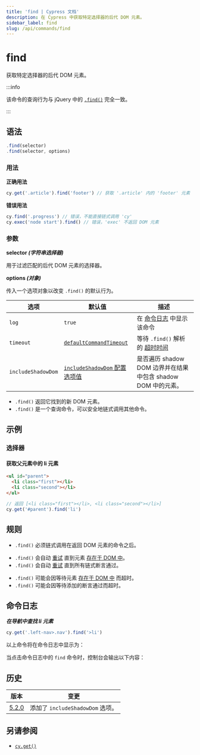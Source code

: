 ```yaml
---
title: 'find | Cypress 文档'
description: 在 Cypress 中获取特定选择器的后代 DOM 元素。
sidebar_label: find
slug: /api/commands/find
---
```


<ProductHeading product="app" />

# find

获取特定选择器的后代 DOM 元素。

:::info

该命令的查询行为与 jQuery 中的
[`.find()`](http://api.jquery.com/find) 完全一致。

:::

## 语法

```javascript
.find(selector)
.find(selector, options)
```

### 用法

<Icon name="check-circle" color="green" /> **正确用法**

```javascript
cy.get('.article').find('footer') // 获取 '.article' 内的 'footer' 元素
```

<Icon name="exclamation-triangle" color="red" /> **错误用法**

```javascript
cy.find('.progress') // 错误，不能直接链式调用 'cy'
cy.exec('node start').find() // 错误，'exec' 不返回 DOM 元素
```

### 参数

<Icon name="angle-right" /> **selector _(字符串选择器)_**

用于过滤匹配的后代 DOM 元素的选择器。

<Icon name="angle-right" /> **options _(对象)_**

传入一个选项对象以改变 `.find()` 的默认行为。

| 选项                | 默认值                                                                        | 描述                                                                                                  |
| ------------------- | ------------------------------------------------------------------------------ | ---------------------------------------------------------------------------------------------------- |
| `log`               | `true`                                                                         | 在 [命令日志](/app/core-concepts/open-mode#Command-Log) 中显示该命令                                 |
| `timeout`           | [`defaultCommandTimeout`](/app/references/configuration#Timeouts)              | 等待 `.find()` 解析的 [超时时间](#Timeouts)                                                         |
| `includeShadowDom`  | [`includeShadowDom` 配置选项值](/app/references/configuration#Global)          | 是否遍历 shadow DOM 边界并在结果中包含 shadow DOM 中的元素。                                        |

<HeaderYields />

- `.find()` 返回它找到的新 DOM 元素。
- `.find()` 是一个查询命令，可以安全地链式调用其他命令。

## 示例

### 选择器

#### 获取父元素中的 li 元素

```html
<ul id="parent">
  <li class="first"></li>
  <li class="second"></li>
</ul>
```

```javascript
// 返回 [<li class="first"></li>, <li class="second"></li>]
cy.get('#parent').find('li')
```

## 规则

<HeaderRequirements />

- `.find()` 必须链式调用在返回 DOM 元素的命令之后。

<HeaderAssertions />

- `.find()` 会自动 [重试](/app/core-concepts/retry-ability)
  直到元素
  [存在于 DOM 中](/app/core-concepts/introduction-to-cypress#Implicit-Assertions)。
- `.find()` 会自动 [重试](/app/core-concepts/retry-ability)
  直到所有链式断言通过。

<HeaderTimeouts />

- `.find()` 可能会因等待元素
  [存在于 DOM 中](/app/core-concepts/introduction-to-cypress#Implicit-Assertions) 而超时。
- `.find()` 可能会因等待添加的断言通过而超时。

## 命令日志

**_在导航中查找 li 元素_**

```javascript
cy.get('.left-nav>.nav').find('>li')
```

以上命令将在命令日志中显示为：

<DocsImage
  src="/img/api/find/find-li-of-uls-in-test.png"
  alt="命令日志 find"
/>

当点击命令日志中的 `find` 命令时，控制台会输出以下内容：

<DocsImage
  src="/img/api/find/find-in-console-shows-list-and-yields.png"
  alt="console.log find"
/>

## 历史

| 版本                                   | 变更                              |
| ------------------------------------- | --------------------------------- |
| [5.2.0](/app/references/changelog#5-2-0) | 添加了 `includeShadowDom` 选项。 |

## 另请参阅

- [`cy.get()`](/api/commands/get)